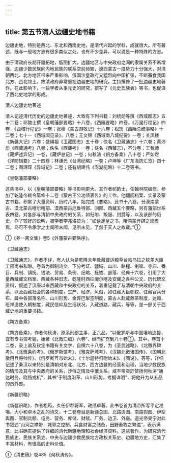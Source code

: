 ```yaml
---
---
---
```

title: 第五节清人边疆史地书籍
---



边疆史地，特别是西北、东北和西南史地，是清代兴起的学科，成就很大。所有著述，既与一般地方志有很多类似之处，也有不少差异，可以说是一种特殊的方志。

由于清政府长期开疆拓地，版图扩大，边疆地区与中央政府之间的隶属关系不断增强，边疆少数民族同内地民族的联系空前频繁，漠西蒙古一度势力十分强大，对清朝西北、北方地区带来严重影响，俄国沙皇政府又猛烈向中国扩张，不断蚕食我国北方、西北领土，故清政府非常重视边疆史地的研究，主持撰修了一批边疆史地著作。在此影响下，一些学者从事元史的研究，撰写了《元史氏族表》等书，也促进了西北史地学的形成。

清人边疆史地著述

清人记述清代历史的边疆史地著述，大致有下列书籍：刘统勋等撰《西域图志》五十二卷；祁韵士撰《皇朝藩部要略》十八卷，《西陲要略》四卷，《万里行程记》四卷，《西域行程记》一卷；张穆《蒙古游牧记》十六卷；松筠《西陲总统事略》十二卷；七十一《西域闻见录》，八卷；王文锦《西域南八城纪要》一卷；关凤楼《新疆大记》六卷；盛绳祖《卫藏图志》五十卷；佚名《卫藏通志》十六卷；黄沛彪《西藏通考》八卷；佚名《西藏考》一卷；佚名《西藏志》，不分卷；王我师《藏炉述异记》一卷，《藏炉总记》一卷；何秋涛《朔方备乘》八十卷；严如煜《洋防辑要》二十四卷；林谦光《台湾纪略》一卷；卢坤等《广东海防汇览》四十二卷；图理琛《异域记》二卷；还有胡建伟《澎湖纪略》十二卷等书。

《皇朝藩部要略》

这些书中，以《皇朝藩部要略》等书影响更大。其作者祁韵士，任翰林院编修，参加了乾隆帝敕令纂修十二卷《蒙古王公功绩表传》的工作。他翻阅档案、实录及蒙古书籍，积累了大量资料，历时八年，始完成《要略》。此书十八卷，分漠南蒙古、漠北蒙古喀尔喀部、漠西蒙古厄鲁特部、回部、西藏五个要略，另有藩部世系表四卷，对各部与清朝中央政府的关系，如归附、叛服、封爵等，以及该部的历史，作了较好的说明，被学者李兆洛赞为：“如读邃皇之书，睹鸿蒙开辟之规模焉，乌可不令承学之士闻所未闻，见所未见，了然于天人之故哉。”①

①《养一斋文集》卷5《外藩蒙古要略序》。

《卫藏通志》

《卫藏通志》，作者不详，有人认为是乾隆末年赴藏督运粮草台站乌拉之钦差大臣工部尚书和琳。卷首为御制诗文，下分考证、疆域、山川、路程、喇嘛、寺庙、番目、兵制、镇抚、钱法、贸易、条例、纪略、抚恤、部落、经典十六卷，引用了大量西藏藏文档案、西藏各种旧志、乾隆时西征廓尔喀及安藏之各种公文、历代碑文资料，叙述了汉唐以来西藏和中央政府的关系，着重记载了与清朝中央政府的关系，以及西藏社会的各种制度，生产、经济、风俗，如驻藏大臣职权、驻藏官兵分布、藏中各部落名称、山川形势、金奔巴掣签制度，蒙古人赴藏熬茶制度，达赖、班禅遣使入朝制度，藏民信仰及生活状况，入藏道路，藏兵，等等，是一部关于西藏史地的重要书籍。

《朔方备乘》

《朔方备乘》，作者何秋涛，原系刑部主事，正六品，“以俄罗斯与中国壤地连接，宜有专书资考镜，始著《北徼汇编》六卷”，继而扩充到八十卷①。其中，卷首十二卷，录上谕及钦定书籍有关文字，自撰六十八卷，为《圣武述略》、《北徼界碑考》、《北徼条约考》、《俄罗斯馆考》、《雅克萨城考》、《汉魏北徼诸国传》、《国朝北徼用兵将帅传》、《俄罗斯互市始末》、《土尔扈特归附始末》、《图说》，等等，详细记述了秦汉以来特别是清朝对东北、北方、西方边疆的经营和治理，当地少数民族的情形及其与中央政府的关系，沙俄之情及中俄关系。咸丰帝奕詝赞扬何秋涛“通达时务，晓畅戎机”，其书“于制度沿革、山川形势，考据详明”，将他升为从五品的员外郎。

《新疆识略》

《新疆识略》，作者松筠，久任伊犁将军，政绩卓著。此书卷首为清帝所写平定准噶、大小和卓木之乱的诗文，十二卷卷目是新疆总图、北路舆图、南路舆图、伊犁舆图、官制兵额、屯务、营务、库储、财赋、厂务、边卫、外裔。道光帝旻宁对此书叙述“山河之襟带，城郭之控制，兵食财富之储备，田野畜牧之繁滋”，表示满意，此书确实提供了详细的清代新疆地理和社会经济资料。这些著作，为研究清代民族史、民族关系史、中央与边疆少数民族地方政权关系史、边疆地方史，汇集了丰富材料，有很高的史料价值。

①《清史稿》卷485《何秋涛传》。